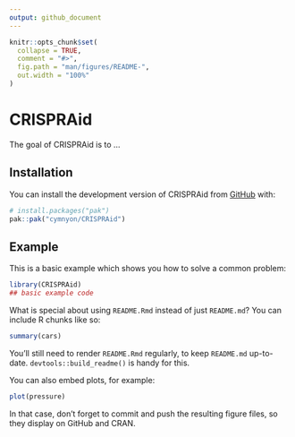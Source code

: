 ```yaml
---
output: github_document
---
```


<!-- README.md is generated from README.Rmd. Please edit that file -->

```r
knitr::opts_chunk$set(
  collapse = TRUE,
  comment = "#>",
  fig.path = "man/figures/README-",
  out.width = "100%"
)
```

# CRISPRAid

<!-- badges: start -->
<!-- badges: end -->

The goal of CRISPRAid is to ...

## Installation

You can install the development version of CRISPRAid from [GitHub](https://github.com/) with:

``` r
# install.packages("pak")
pak::pak("cymnyon/CRISPRAid")
```

## Example

This is a basic example which shows you how to solve a common problem:

```r
library(CRISPRAid)
## basic example code
```

What is special about using `README.Rmd` instead of just `README.md`? You can include R chunks like so:

```r
summary(cars)
```

You'll still need to render `README.Rmd` regularly, to keep `README.md` up-to-date. `devtools::build_readme()` is handy for this.

You can also embed plots, for example:

```r
plot(pressure)
```

In that case, don't forget to commit and push the resulting figure files, so they display on GitHub and CRAN.
